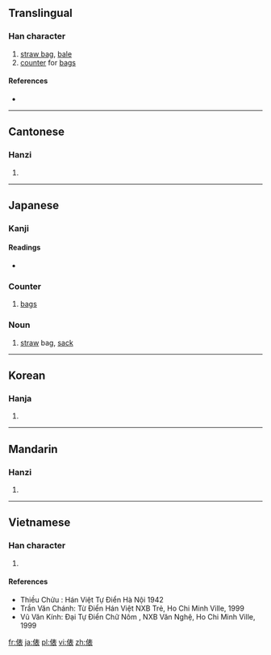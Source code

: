 ==Translingual==

===Han character===
{{Han char|rn=9|rad=人|as=08|sn=10|four=2523<sub>2</sub>|canj=人手一女 (OQMV)}}

# [[straw bag]], [[bale]]
# [[counter]] for [[bags]]

====References====
* {{Han ref|kx=0106.140|dkj=00730|dj=0226.090|hdz=10170.030|uh=4FF5|ud=20469|bh=D0CF|bd=53455}}

----

==Cantonese==

===Hanzi===
{{yue-hanzi|jyut=[[biu2]], [[biu3]]|y=biu2, biu3}}

# {{defn|lang=yue|sort=人08}}

----

==Japanese==

===Kanji===
{{ja-kanji|grade=5|rs=人08}}

====Readings====
* {{ja-readings|on=[[ひょう]] (hyō)|kun=[[たわら]] (tawara)}}

===Counter===
{{ja-pos|k|counter|hira=ひょう|rom=hyō}}  

# [[bag]]s

===Noun===
{{ja-noun|k|hira=たわら|rom=tawara}} 

# [[straw]] bag, [[sack]]

----

==Korean==

===Hanja===
{{ko-hanja|hangeul=표|rv=pyo|mr=p'yo}}

# {{defn|lang=ko|sort=人08}}

----

==Mandarin==

===Hanzi===
{{cmn-hanzi|pin=[[biào]] ([[biao4]])|wg=piao<sup>4</sup>}}

# {{defn|lang=cmn|sort=人08}}

----

==Vietnamese==

===Han character===
{{vi-hantu|[[biểu]], [[biếu]]|rs=人08}}

# {{defn|lang=vi|sort=人08}}

====References====
* Thiều Chửu : Hán Việt Tự Điển Hà Nội 1942
* Trần Văn Chánh: Từ Điển Hán Việt NXB Trẻ, Ho Chi Minh Ville, 1999
* Vũ Văn Kính: Đại Tự Điển Chữ Nôm , NXB Văn Nghệ, Ho Chi Minh Ville, 1999

[[fr:俵]]
[[ja:俵]]
[[pl:俵]]
[[vi:俵]]
[[zh:俵]]